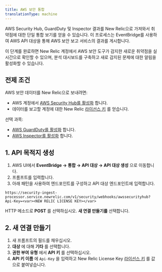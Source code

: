 ```yaml
---
title: AWS 보안 통합
translationType: machine
---
```


AWS Security Hub, GuardDuty 및 Inspector 결과를 New Relic으로 가져와서 취약점에 대한 단일 통합 보기를 얻을 수 있습니다. 이 프로세스는 EventBridge를 사용하여 AWS API 대상을 통해 AWS 보안 보고 서비스의 결과를 게시합니다.

이 단계를 완료하면 New Relic 계정에서 AWS 보안 도구가 감지한 새로운 취약점을 실시간으로 확인할 수 있으며, 분석 대시보드를 구축하고 새로 감지된 문제에 대한 알림을 활성화할 수 있습니다.

## 전제 조건

AWS 보안 데이터를 New Relic으로 보내려면:

* AWS 계정에서 [AWS Security Hub를 활성화](https://docs.aws.amazon.com/securityhub/latest/userguide/securityhub-settingup.html) 합니다.
* 데이터를 보고할 계정에 대한 New Relic [라이선스 키](/docs/accounts-partnerships/install-new-relic/account-setup/license-key) 를 얻습니다.

선택 과목:

* [AWS GuardDuty를 활성화](https://docs.aws.amazon.com/guardduty/latest/ug/guardduty_settingup.html) 합니다.
* [AWS Inspector를 활성화](https://docs.aws.amazon.com/inspector/latest/user/getting_started_tutorial.h) 합니다.

## 1. API 목적지 생성

1. AWS UI에서 **EventBridge → 통합 → API 대상 → API 대상 생성** 으로 이동합니다.
2. 프롬프트를 입력합니다.
3. 아래 패턴을 사용하여 엔드포인트를 구성하고 API 대상 엔드포인트에 입력합니다.

```
https://security-ingest-processor.service.newrelic.com/v1/security/webhooks/awssecurityhub?Api-Key=<var><NEW RELIC LICENSE KEY></var>
```

HTTP 메소드로 **POST** 를 선택하십시오. **새 연결 만들기를** 선택합니다.

## 2. 새 연결 만들기

1. 새 프롬프트의 필드를 채우십시오.
2. **대상** 에 대해 **기타** 를 선택합니다.
3. **권한 부여 유형** 에서 **API 키** 를 선택하십시오.
4. **API 키 이름** 에 `Api-Key` 을 입력하고 New Relic License Key [라이선스 키](/docs/accounts-partnerships/install-new-relic/account-setup/license-key) 를 값으로 붙여넣습니다.